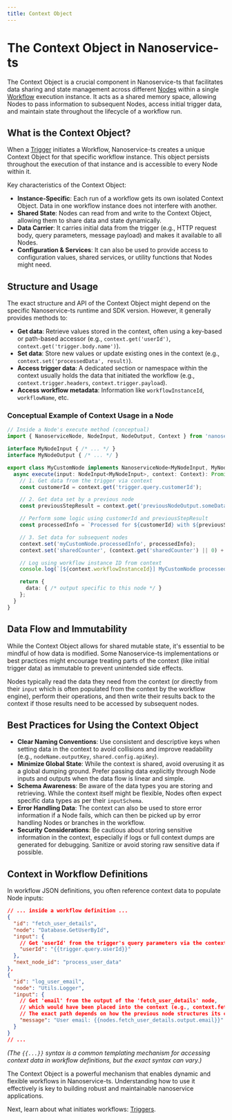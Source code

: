 ```yaml
---
title: Context Object
---
```


# The Context Object in Nanoservice-ts

The Context Object is a crucial component in Nanoservice-ts that facilitates data sharing and state management across different [Nodes](./nodes.mdx) within a single [Workflow](./workflows.mdx) execution instance. It acts as a shared memory space, allowing Nodes to pass information to subsequent Nodes, access initial trigger data, and maintain state throughout the lifecycle of a workflow run.

## What is the Context Object?

When a [Trigger](./triggers.mdx) initiates a Workflow, Nanoservice-ts creates a unique Context Object for that specific workflow instance. This object persists throughout the execution of that instance and is accessible to every Node within it.

Key characteristics of the Context Object:

*   **Instance-Specific**: Each run of a workflow gets its own isolated Context Object. Data in one workflow instance does not interfere with another.
*   **Shared State**: Nodes can read from and write to the Context Object, allowing them to share data and state dynamically.
*   **Data Carrier**: It carries initial data from the trigger (e.g., HTTP request body, query parameters, message payload) and makes it available to all Nodes.
*   **Configuration & Services**: It can also be used to provide access to configuration values, shared services, or utility functions that Nodes might need.

## Structure and Usage

The exact structure and API of the Context Object might depend on the specific Nanoservice-ts runtime and SDK version. However, it generally provides methods to:

*   **Get data**: Retrieve values stored in the context, often using a key-based or path-based accessor (e.g., `context.get('userId')`, `context.get('trigger.body.name')`).
*   **Set data**: Store new values or update existing ones in the context (e.g., `context.set('processedData', result)`).
*   **Access trigger data**: A dedicated section or namespace within the context usually holds the data that initiated the workflow (e.g., `context.trigger.headers`, `context.trigger.payload`).
*   **Access workflow metadata**: Information like `workflowInstanceId`, `workflowName`, etc.

### Conceptual Example of Context Usage in a Node

```typescript
// Inside a Node's execute method (conceptual)
import { NanoserviceNode, NodeInput, NodeOutput, Context } from 'nanoservice-ts-sdk'; // Hypothetical SDK import

interface MyNodeInput { /* ... */ }
interface MyNodeOutput { /* ... */ }

export class MyCustomNode implements NanoserviceNode<MyNodeInput, MyNodeOutput> {
  async execute(input: NodeInput<MyNodeInput>, context: Context): Promise<NodeOutput<MyNodeOutput>> {
    // 1. Get data from the trigger via context
    const customerId = context.get('trigger.query.customerId');

    // 2. Get data set by a previous node
    const previousStepResult = context.get('previousNodeOutput.someData');

    // Perform some logic using customerId and previousStepResult
    const processedInfo = `Processed for ${customerId} with ${previousStepResult}`;

    // 3. Set data for subsequent nodes
    context.set('myCustomNode.processedInfo', processedInfo);
    context.set('sharedCounter', (context.get('sharedCounter') || 0) + 1);

    // Log using workflow instance ID from context
    console.log(`[${context.workflowInstanceId}] MyCustomNode processed: ${processedInfo}`);

    return {
      data: { /* output specific to this node */ }
    };
  }
}
```

## Data Flow and Immutability

While the Context Object allows for shared mutable state, it's essential to be mindful of how data is modified. Some Nanoservice-ts implementations or best practices might encourage treating parts of the context (like initial trigger data) as immutable to prevent unintended side effects.

Nodes typically read the data they need from the context (or directly from their `input` which is often populated from the context by the workflow engine), perform their operations, and then write their results back to the context if those results need to be accessed by subsequent nodes.

## Best Practices for Using the Context Object

*   **Clear Naming Conventions**: Use consistent and descriptive keys when setting data in the context to avoid collisions and improve readability (e.g., `nodeName.outputKey`, `shared.config.apiKey`).
*   **Minimize Global State**: While the context is shared, avoid overusing it as a global dumping ground. Prefer passing data explicitly through Node inputs and outputs when the data flow is linear and simple.
*   **Schema Awareness**: Be aware of the data types you are storing and retrieving. While the context itself might be flexible, Nodes often expect specific data types as per their `inputSchema`.
*   **Error Handling Data**: The context can also be used to store error information if a Node fails, which can then be picked up by error handling Nodes or branches in the workflow.
*   **Security Considerations**: Be cautious about storing sensitive information in the context, especially if logs or full context dumps are generated for debugging. Sanitize or avoid storing raw sensitive data if possible.

## Context in Workflow Definitions

In workflow JSON definitions, you often reference context data to populate Node inputs:

```json
// ... inside a workflow definition ...
{
  "id": "fetch_user_details",
  "node": "Database.GetUserById",
  "input": {
    // Get 'userId' from the trigger's query parameters via the context
    "userId": "{{trigger.query.userId}}"
  },
  "next_node_id": "process_user_data"
},
{
  "id": "log_user_email",
  "node": "Utils.Logger",
  "input": {
    // Get 'email' from the output of the 'fetch_user_details' node, 
    // which would have been placed into the context (e.g., context.fetch_user_details.email)
    // The exact path depends on how the previous node structures its output in the context.
    "message": "User email: {{nodes.fetch_user_details.output.email}}" // Example path
  }
}
// ...
```
*(The `{{...}}` syntax is a common templating mechanism for accessing context data in workflow definitions, but the exact syntax can vary.)*

The Context Object is a powerful mechanism that enables dynamic and flexible workflows in Nanoservice-ts. Understanding how to use it effectively is key to building robust and maintainable nanoservice applications.

Next, learn about what initiates workflows: [Triggers](./triggers.mdx).
